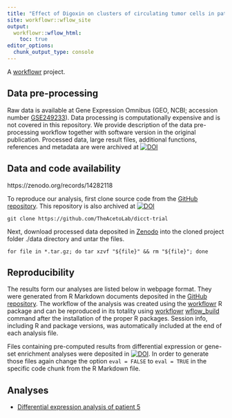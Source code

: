 ```yaml
---
title: "Effect of Digoxin on clusters of circulating tumor cells in patients with metastatic breast cancer: a phase 1 trial"
site: workflowr::wflow_site
output:
  workflowr::wflow_html:
    toc: true
editor_options:
  chunk_output_type: console
---
```


A [workflowr][] project.

[workflowr]: https://github.com/workflowr/workflowr


## Data pre-processing

Raw data is available at Gene Expression Omnibus (GEO, NCBI; accession number [GSE249233](https://www.ncbi.nlm.nih.gov/geo/query/acc.cgi?acc=GSE249233)). Data processing is computationally expensive and is not covered in this repository. We provide description of the data pre-processing workflow together with software version in the original publication. Processed data, large result files, additional functions, references and metadata are were archived at [![DOI](https://zenodo.org/badge/DOI/10.5281/zenodo.10215050.svg)](https://doi.org/10.5281/zenodo.10215050)


##  Data and code availability

https://zenodo.org/records/14282118

To reproduce our analysis, first clone source code from the [GitHub repository](https://github.com/TheAcetoLab/dicct-trial). This repository is also archived at [![DOI](https://zenodo.org/badge/DOI/10.5281/zenodo.14282117.svg)](https://doi.org/10.5281/zenodo.14282117)

    git clone https://github.com/TheAcetoLab/dicct-trial

Next, download processed data deposited in [Zenodo](https://doi.org/10.5281/zenodo.10215050) into the cloned project folder ./data directory and untar the files.

    for file in *.tar.gz; do tar xzvf "${file}" && rm "${file}"; done
    
## Reproducibility

The results form our analyses are listed below in webpage format. They were generated from R Markdown documents deposited in the [GitHub repository](https://github.com/TheAcetoLab/dicct-trial). The workflow of the analysis was created using the [workflowr](https://cran.r-project.org/web/packages/workflowr/index.html) R package and can be reproduced in its totality using [workflowr](https://cran.r-project.org/web/packages/workflowr/index.html) [wflow_build](https://jdblischak.github.io/workflowrBeta/reference/wflow_build.html) command after the installation of the proper R packages. Session info, including R and package versions, was automatically included at the end of each analysis file.

Files containing pre-computed results from differential expression or gene-set enrichment analyses were deposited in [![DOI](https://zenodo.org/badge/DOI/10.5281/zenodo.10215050.svg)](https://doi.org/10.5281/zenodo.10215050). In order to generate those files again change the option `eval = FALSE` to `eval = TRUE` in the specific code chunk from the R Markdown file.

## Analyses

-   [Differential expression analysis of patient 5](patient_5-dge.html)
